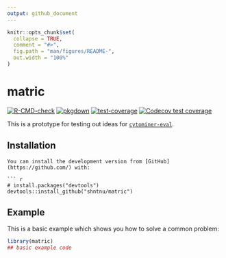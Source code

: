 ```yaml
---
output: github_document
---
```


<!-- README.md is generated from README.Rmd. Please edit that file -->

```r
knitr::opts_chunk$set(
  collapse = TRUE,
  comment = "#>",
  fig.path = "man/figures/README-",
  out.width = "100%"
)
```

# matric

<!-- badges: start -->
[![R-CMD-check](https://github.com/shntnu/matric/workflows/R-CMD-check/badge.svg)](https://github.com/shntnu/matric/actions)
[![pkgdown](https://github.com/shntnu/matric/workflows/pkgdown/badge.svg)](https://github.com/shntnu/matric/actions)
[![test-coverage](https://github.com/shntnu/matric/workflows/test-coverage/badge.svg)](https://github.com/shntnu/matric/actions)
[![Codecov test coverage](https://codecov.io/gh/shntnu/matric/branch/main/graph/badge.svg)](https://codecov.io/gh/shntnu/matric?branch=main)
<!-- badges: end -->

This is a prototype for testing out ideas for 
[`cytominer-eval`](https://github.com/cytomining/cytominer-eval).

## Installation

```
You can install the development version from [GitHub](https://github.com/) with:

``` r
# install.packages("devtools")
devtools::install_github("shntnu/matric")
```

## Example

This is a basic example which shows you how to solve a common problem:

```r
library(matric)
## basic example code
```

